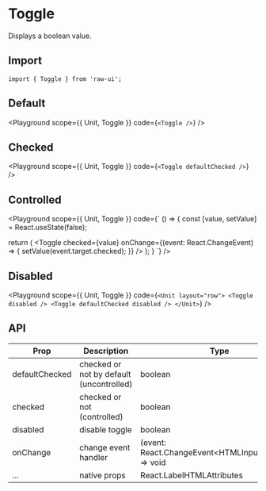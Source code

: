 
# Toggle

Displays a boolean value.

## Import

```tsx
import { Toggle } from 'raw-ui';
```

## Default

<Playground
  scope={{ Unit, Toggle }}
  code={`
<Toggle />
`}
/>

## Checked

<Playground
  scope={{ Unit, Toggle }}
  code={`
<Toggle defaultChecked />
`}
/>

## Controlled

<Playground
  scope={{ Unit, Toggle }}
  code={`
() => {
  const [value, setValue] = React.useState(false);

  return (
    <Unit layout="row">
      <Toggle
        checked={value}
        onChange={(event: React.ChangeEvent<HTMLInputElement>) => {
          setValue(event.target.checked);
        }}
      />
    </Unit>
  );
}
`}
/>

## Disabled

<Playground
  scope={{ Unit, Toggle }}
  code={`
<Unit layout="row">
  <Toggle disabled />
  <Toggle defaultChecked disabled />
</Unit>
`}
/>

## API

| Prop           | Description                              | Type                                                   | Default |
| -------------- | ---------------------------------------- | ------------------------------------------------------ | ------- |
| defaultChecked | checked or not by default (uncontrolled) | boolean                                                | false   |
| checked        | checked or not (controlled)              | boolean                                                | false   |
| disabled       | disable toggle                           | boolean                                                | false   |
| onChange       | change event handler                     | (event: React.ChangeEvent\<HTMLInputElement\>) => void | -       |
| ...            | native props                             | React.LabelHTMLAttributes                              | -       |
